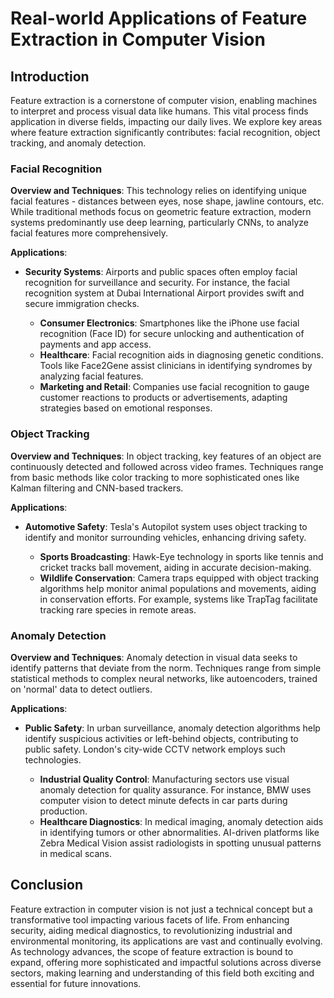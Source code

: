 # Real-world Applications of Feature Extraction in Computer Vision


## Introduction

Feature extraction is a cornerstone of computer vision, enabling machines to interpret and process visual data like humans. This vital process finds application in diverse fields, impacting our daily lives. We explore key areas where feature extraction significantly contributes: facial recognition, object tracking, and anomaly detection.


### Facial Recognition

**Overview and Techniques**: This technology relies on identifying unique facial features - distances between eyes, nose shape, jawline contours, etc. While traditional methods focus on geometric feature extraction, modern systems predominantly use deep learning, particularly CNNs, to analyze facial features more comprehensively.

**Applications**:

- **Security Systems**: Airports and public spaces often employ facial recognition for surveillance and security. For instance, the facial recognition system at Dubai International Airport provides swift and secure immigration checks.

  - **Consumer Electronics**: Smartphones like the iPhone use facial recognition (Face ID) for secure unlocking and authentication of payments and app access.
  - **Healthcare**: Facial recognition aids in diagnosing genetic conditions. Tools like Face2Gene assist clinicians in identifying syndromes by analyzing facial features.
  - **Marketing and Retail**: Companies use facial recognition to gauge customer reactions to products or advertisements, adapting strategies based on emotional responses.

### Object Tracking

**Overview and Techniques**: In object tracking, key features of an object are continuously detected and followed across video frames. Techniques range from basic methods like color tracking to more sophisticated ones like Kalman filtering and CNN-based trackers.

**Applications**:

- **Automotive Safety**: Tesla's Autopilot system uses object tracking to identify and monitor surrounding vehicles, enhancing driving safety.

  - **Sports Broadcasting**: Hawk-Eye technology in sports like tennis and cricket tracks ball movement, aiding in accurate decision-making.
  - **Wildlife Conservation**: Camera traps equipped with object tracking algorithms help monitor animal populations and movements, aiding in conservation efforts. For example, systems like TrapTag facilitate tracking rare species in remote areas.

### Anomaly Detection

**Overview and Techniques**: Anomaly detection in visual data seeks to identify patterns that deviate from the norm. Techniques range from simple statistical methods to complex neural networks, like autoencoders, trained on 'normal' data to detect outliers.

**Applications**:

- **Public Safety**: In urban surveillance, anomaly detection algorithms help identify suspicious activities or left-behind objects, contributing to public safety. London's city-wide CCTV network employs such technologies.

  - **Industrial Quality Control**: Manufacturing sectors use visual anomaly detection for quality assurance. For instance, BMW uses computer vision to detect minute defects in car parts during production.
  - **Healthcare Diagnostics**: In medical imaging, anomaly detection aids in identifying tumors or other abnormalities. AI-driven platforms like Zebra Medical Vision assist radiologists in spotting unusual patterns in medical scans.

## Conclusion

Feature extraction in computer vision is not just a technical concept but a transformative tool impacting various facets of life. From enhancing security, aiding medical diagnostics, to revolutionizing industrial and environmental monitoring, its applications are vast and continually evolving. As technology advances, the scope of feature extraction is bound to expand, offering more sophisticated and impactful solutions across diverse sectors, making learning and understanding of this field both exciting and essential for future innovations.
